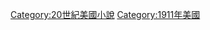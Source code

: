 {{Year by category
|m=1
|c=9
|d=1
|y=1
|cat=美國小說
|sortkey=小說
|parent=
|subcat=1911年小說
}}

[[Category:20世紀美國小說|Category:20世紀美國小說]]
[[Category:1911年美國|Category:1911年美國]]